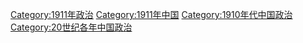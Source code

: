 [[Category:1911年政治|Category:1911年政治]]
[[Category:1911年中国|Category:1911年中国]]
[[Category:1910年代中国政治|Category:1910年代中国政治]]
[[Category:20世纪各年中国政治|Category:20世纪各年中国政治]]